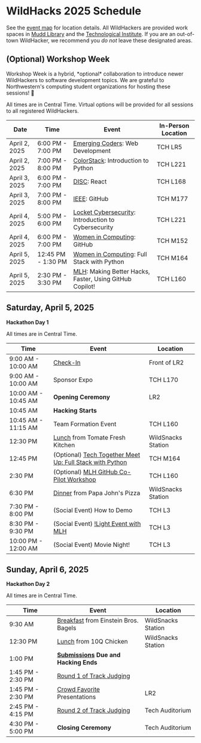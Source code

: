 
# WildHacks 2025 Schedule

See the [event map](/map) for location details. All WildHackers are provided work spaces in [Mudd Library](https://www.library.northwestern.edu/libraries-collections/mudd-library/) and the [Technological Institute](https://maps.northwestern.edu/txt/facility/132). If you are an out-of-town WildHacker, we recommend you *do not* leave these designated areas.

## (Optional) Workshop Week

<Callout emoji="👾">
Workshop Week is a hybrid, *optional* collaboration to introduce newer WildHackers to software development topics. We are grateful to Northwestern's computing student organizations for hosting these sessions! 💓
</Callout>

All times are in Central Time. Virtual options will be provided for all sessions to all registered WildHackers.

| Date              | Time               | Event                                                                                                                        | In-Person Location   |
| ----------------- | ------------------ | ---------------------------------------------------------------------------------------------------------------------------- | ---------------------|
| April 2, 2025     | 6:00 PM - 7:00 PM  | [Emerging Coders](/workshops/#emerging-coders-web-development): Web Development                                              | TCH LR5              |
| April 2, 2025     | 7:00 PM - 8:00 PM  | [ColorStack](/workshops/#colorstack-introduction-to-python): Introduction to Python                                          | TCH L221             |
| April 3, 2025     | 6:00 PM - 7:00 PM  | [DISC](/workshops/#disc-react): React                                                                                        | TCH L168             |
| April 3, 2025     | 7:00 PM - 8:00 PM  | [IEEE](/workshops/#ieee-github): GitHub                                                                                      | TCH M177             |
| April 4, 2025     | 5:00 PM - 6:00 PM  | [Locket Cybersecurity](/workshops/#locket-cybersecurity-introduction-to-cybersecurity): Introduction to Cybersecurity        | TCH L221             |
| April 4, 2025     | 6:00 PM - 7:00 PM  | [Women in Computing](/workshops/#women-in-computing-github): GitHub                                                          | TCH M152             |
| April 5, 2025     | 12:45 PM - 1:30 PM | [Women in Computing](/workshops/#women-in-computing-full-stack-with-python-mlh-techtogether-event): Full Stack with Python   | TCH M164             |
| April 5, 2025     | 2:30 PM - 3:30 PM  | [MLH](/workshops/#making-better-hacks-faster-using-github-copilot): Making Better Hacks, Faster, Using GitHub Copilot!       | TCH L160             |

## Saturday, April 5, 2025

**Hackathon Day 1**

All times are in Central Time.

| Time                | Event                                                                                                                                       | Location           |
| ------------------- | ------------------------------------------------------------------------------------------------------------------------------------------- | ------------------ |
| 9:00 AM - 10:00 AM  | [Check-In](/logistics/checking-in)                                                                                                          | Front of LR2       |
| 9:00 AM - 10:00 AM  | Sponsor Expo                                                                                                                                | TCH L170           |
| 10:00 AM - 10:45 AM | **Opening Ceremony**                                                                                                                        | LR2                |
| 10:45 AM            | **Hacking Starts**                                                                                                                          |                    |
| 10:45 AM - 11:15 AM | Team Formation Event                                                                                                                        | TCH L160           |
| 12:30 PM            | [Lunch](/logistics/meal-options/#saturday-lunch-from-tomate) from Tomate Fresh Kitchen                                                      | WildSnacks Station |
| 12:45 PM            | (Optional) [Tech Together Meet Up: Full Stack with Python](/workshops/#women-in-computing-full-stack-with-python-mlh-techtogether-event)    | TCH M164           |
| 2:30 PM             | (Optional) [MLH GitHub Co-Pilot Workshop](/workshops/#making-better-hacks-faster-using-github-copilot)                                      | TCH L160           |
| 6:30 PM             | [Dinner](/logistics/meal-options/#saturday-dinner-from-papa-johns-pizza) from Papa John's Pizza                                             | WildSnacks Station |
| 7:30 PM - 8:00 PM   | (Social Event) How to Demo                                                                                                                  | TCH L3             |
| 8:30 PM - 9:30 PM   | (Social Event) [!Light Event with MLH](https://guide.mlh.io/organizer-resources/host-exciting-mini-events/mlh-mini-events/light)            | TCH L3             |
| 10:00 PM - 12:00 AM | (Social Event) Movie Night!                                                                                                                 | TCH L3             |

## Sunday, April 6, 2025

**Hackathon Day 2**

All times are in Central Time.

| Time              | Event                                                                                                       | Location           |
| ----------------- | ----------------------------------------------------------------------------------------------------------- | ------------------ |
| 9:30 AM           | [Breakfast](/logistics/meal-options/#sunday-breakfast-from-einstein-bros-bagels) from Einstein Bros. Bagels | WildSnacks Station |
| 12:30 PM          | [Lunch](/logistics/meal-options/#sunday-lunch-from-10q-chicken) from 10Q Chicken                            | WildSnacks Station |
| 1:00 PM           | **[Submissions](/project-guidelines/submission) Due and Hacking Ends**                                      |                    |
| 1:45 PM - 2:30 PM | [Round 1 of Track Judging](/judging-and-awards/how-judging-works/#round-1---initial-judging)                |                    |
| 1:45 PM - 2:30 PM | [Crowd Favorite](/judging-and-awards/how-judging-works/#crowd-favorite) Presentations                       | LR2                |
| 2:45 PM - 4:15 PM | [Round 2 of Track Judging](/judging-and-awards/how-judging-works/#round-2---live-presentations)             | Tech Auditorium    |
| 4:30 PM - 5:00 PM | **Closing Ceremony**                                                                                        | Tech Auditorium    |
